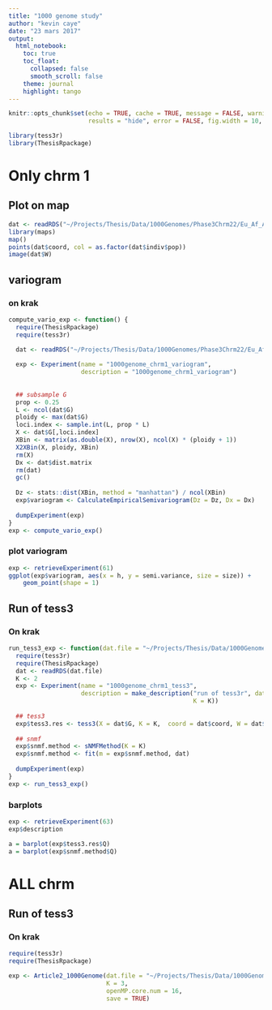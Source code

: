 ```yaml
---
title: "1000 genome study"
author: "kevin caye"
date: "23 mars 2017"
output:
  html_notebook:
    toc: true
    toc_float:
      collapsed: false
      smooth_scroll: false
    theme: journal
    highlight: tango
---
```




```r
knitr::opts_chunk$set(echo = TRUE, cache = TRUE, message = FALSE, warning = FALSE,
                      results = "hide", error = FALSE, fig.width = 10, fig.width = 10)
```


```r
library(tess3r)
library(ThesisRpackage)
```

# Only chrm 1

## Plot on map
```r
dat <- readRDS("~/Projects/Thesis/Data/1000Genomes/Phase3Chrm22/Eu_Af_Afam.chr1.maf.05.rds")
library(maps)
map()
points(dat$coord, col = as.factor(dat$indiv$pop))
image(dat$W)
```

## variogram
### on krak
```r
compute_vario_exp <- function() {
  require(ThesisRpackage)
  require(tess3r)

  dat <- readRDS("~/Projects/Thesis/Data/1000Genomes/Phase3Chrm22/Eu_Af_Afam.chr1.maf.05.rds")
  
  exp <- Experiment(name = "1000genome_chrm1_variogram", 
                    description = "1000genome_chrm1_variogram")
  
  
  ## subsample G
  prop <- 0.25
  L <- ncol(dat$G)
  ploidy <- max(dat$G)
  loci.index <- sample.int(L, prop * L)
  X <- dat$G[,loci.index]
  XBin <- matrix(as.double(X), nrow(X), ncol(X) * (ploidy + 1))
  X2XBin(X, ploidy, XBin)
  rm(X)
  Dx <- dat$dist.matrix
  rm(dat)
  gc()
  
  Dz <- stats::dist(XBin, method = "manhattan") / ncol(XBin)
  exp$variogram <- CalculateEmpiricalSemivariogram(Dz = Dz, Dx = Dx)
  
  dumpExperiment(exp)
}
exp <- compute_vario_exp()
```

### plot variogram
```r
exp <- retrieveExperiment(61)
ggplot(exp$variogram, aes(x = h, y = semi.variance, size = size)) +
    geom_point(shape = 1)
```

## Run of tess3
### On krak
```r
run_tess3_exp <- function(dat.file = "~/Projects/Thesis/Data/1000Genomes/Phase3Chrm22/Eu_Af_Afam.chr1.maf.05.rds") {
  require(tess3r)
  require(ThesisRpackage)
  dat <- readRDS(dat.file)
  K <- 2
  exp <- Experiment(name = "1000genome_chrm1_tess3", 
                    description = make_description("run of tess3r", dat.file = dat.file,
                                                   K = K))
  
  ## tess3
  exp$tess3.res <- tess3(X = dat$G, K = K,  coord = dat$coord, W = dat$W, ploidy = 2, verbose = TRUE)
  
  ## snmf
  exp$snmf.method <- sNMFMethod(K = K)
  exp$snmf.method <- fit(m = exp$snmf.method, dat)
  
  dumpExperiment(exp)
}
exp <- run_tess3_exp()
```


### barplots

```r
exp <- retrieveExperiment(63)
exp$description
```

```r
a = barplot(exp$tess3.res$Q)
a = barplot(exp$snmf.method$Q)
```

# ALL chrm

## Run of tess3
### On krak
```r
require(tess3r)
require(ThesisRpackage)

exp <- Article2_1000Genome(dat.file = "~/Projects/Thesis/Data/1000Genomes/Phase3Chrm22/Eu_Af_Afam.maf.05.rds",
                           K = 3,
                           openMP.core.num = 16,
                           save = TRUE)
```

